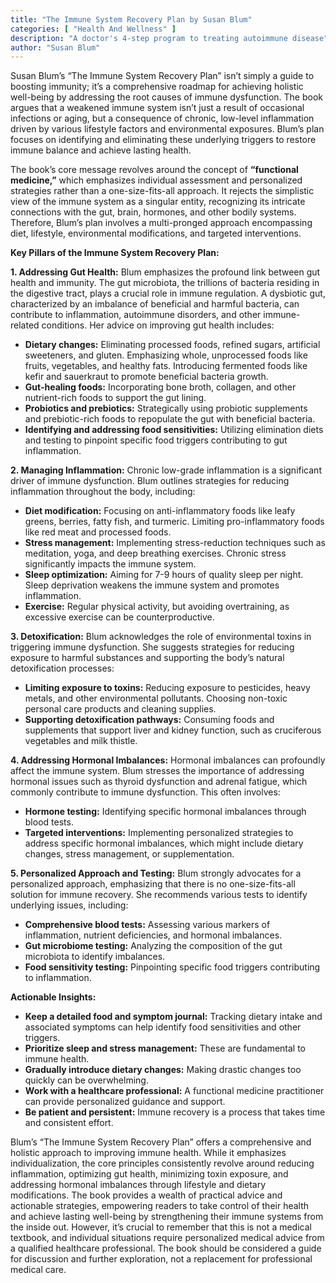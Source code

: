 ```yaml
---
title: "The Immune System Recovery Plan by Susan Blum"
categories: [ "Health And Wellness" ]
description: "A doctor's 4-step program to treating autoimmune disease"
author: "Susan Blum"
---
```

Susan Blum's "The Immune System Recovery Plan" isn't simply a guide to boosting immunity; it's a comprehensive roadmap for achieving holistic well-being by addressing the root causes of immune dysfunction.  The book argues that a weakened immune system isn't just a result of occasional infections or aging, but a consequence of chronic, low-level inflammation driven by various lifestyle factors and environmental exposures.  Blum's plan focuses on identifying and eliminating these underlying triggers to restore immune balance and achieve lasting health.

The book's core message revolves around the concept of **"functional medicine,"** which emphasizes individual assessment and personalized strategies rather than a one-size-fits-all approach.  It rejects the simplistic view of the immune system as a singular entity, recognizing its intricate connections with the gut, brain, hormones, and other bodily systems.  Therefore, Blum's plan involves a multi-pronged approach encompassing diet, lifestyle, environmental modifications, and targeted interventions.

**Key Pillars of the Immune System Recovery Plan:**

**1. Addressing Gut Health:** Blum emphasizes the profound link between gut health and immunity.  The gut microbiota, the trillions of bacteria residing in the digestive tract, plays a crucial role in immune regulation.  A dysbiotic gut, characterized by an imbalance of beneficial and harmful bacteria, can contribute to inflammation, autoimmune disorders, and other immune-related conditions.  Her advice on improving gut health includes:

* **Dietary changes:** Eliminating processed foods, refined sugars, artificial sweeteners, and gluten.  Emphasizing whole, unprocessed foods like fruits, vegetables, and healthy fats.  Introducing fermented foods like kefir and sauerkraut to promote beneficial bacteria growth.
* **Gut-healing foods:** Incorporating bone broth, collagen, and other nutrient-rich foods to support the gut lining.
* **Probiotics and prebiotics:** Strategically using probiotic supplements and prebiotic-rich foods to repopulate the gut with beneficial bacteria.
* **Identifying and addressing food sensitivities:** Utilizing elimination diets and testing to pinpoint specific food triggers contributing to gut inflammation.

**2. Managing Inflammation:** Chronic low-grade inflammation is a significant driver of immune dysfunction.  Blum outlines strategies for reducing inflammation throughout the body, including:

* **Diet modification:** Focusing on anti-inflammatory foods like leafy greens, berries, fatty fish, and turmeric.  Limiting pro-inflammatory foods like red meat and processed foods.
* **Stress management:** Implementing stress-reduction techniques such as meditation, yoga, and deep breathing exercises. Chronic stress significantly impacts the immune system.
* **Sleep optimization:** Aiming for 7-9 hours of quality sleep per night.  Sleep deprivation weakens the immune system and promotes inflammation.
* **Exercise:** Regular physical activity, but avoiding overtraining, as excessive exercise can be counterproductive.

**3. Detoxification:**  Blum acknowledges the role of environmental toxins in triggering immune dysfunction.  She suggests strategies for reducing exposure to harmful substances and supporting the body's natural detoxification processes:

* **Limiting exposure to toxins:** Reducing exposure to pesticides, heavy metals, and other environmental pollutants.  Choosing non-toxic personal care products and cleaning supplies.
* **Supporting detoxification pathways:** Consuming foods and supplements that support liver and kidney function, such as cruciferous vegetables and milk thistle.

**4. Addressing Hormonal Imbalances:**  Hormonal imbalances can profoundly affect the immune system.  Blum stresses the importance of addressing hormonal issues such as thyroid dysfunction and adrenal fatigue, which commonly contribute to immune dysfunction. This often involves:

* **Hormone testing:**  Identifying specific hormonal imbalances through blood tests.
* **Targeted interventions:** Implementing personalized strategies to address specific hormonal imbalances, which might include dietary changes, stress management, or supplementation.

**5. Personalized Approach and Testing:**  Blum strongly advocates for a personalized approach, emphasizing that there is no one-size-fits-all solution for immune recovery.  She recommends various tests to identify underlying issues, including:

* **Comprehensive blood tests:**  Assessing various markers of inflammation, nutrient deficiencies, and hormonal imbalances.
* **Gut microbiome testing:**  Analyzing the composition of the gut microbiota to identify imbalances.
* **Food sensitivity testing:**  Pinpointing specific food triggers contributing to inflammation.

**Actionable Insights:**

* **Keep a detailed food and symptom journal:** Tracking dietary intake and associated symptoms can help identify food sensitivities and other triggers.
* **Prioritize sleep and stress management:** These are fundamental to immune health.
* **Gradually introduce dietary changes:**  Making drastic changes too quickly can be overwhelming.
* **Work with a healthcare professional:**  A functional medicine practitioner can provide personalized guidance and support.
* **Be patient and persistent:**  Immune recovery is a process that takes time and consistent effort.


Blum's "The Immune System Recovery Plan" offers a comprehensive and holistic approach to improving immune health. While it emphasizes individualization, the core principles consistently revolve around reducing inflammation, optimizing gut health, minimizing toxin exposure, and addressing hormonal imbalances through lifestyle and dietary modifications.  The book provides a wealth of practical advice and actionable strategies, empowering readers to take control of their health and achieve lasting well-being by strengthening their immune systems from the inside out.  However, it's crucial to remember that this is not a medical textbook, and individual situations require personalized medical advice from a qualified healthcare professional.  The book should be considered a guide for discussion and further exploration, not a replacement for professional medical care.

